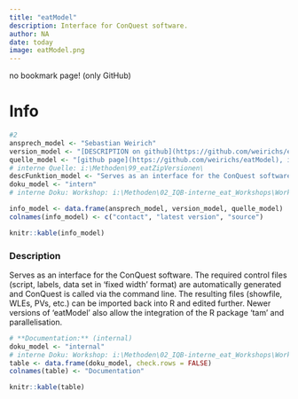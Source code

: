 ```yaml
---
title: "eatModel"
description: Interface for ConQuest software.
author: NA
date: today
image: eatModel.png
---
```


no bookmark page! (only GitHub)

# Info

```r
#2
ansprech_model <- "Sebastian Weirich"
version_model <- "[DESCRIPTION on github](https://github.com/weirichs/eatModel/blob/master/DESCRIPTION)"
quelle_model <- "[github page](https://github.com/weirichs/eatModel), intern"
# interne Quelle: i:\Methoden\99_eatZipVersionen\
descFunktion_model <- "Serves as an interface for the ConQuest software. The required control files (script, labels, data set in 'fixed width' format) are automatically generated and ConQuest is called via the command line. The resulting files (showfile, WLEs, PVs, etc.) can be imported back into R and edited further. Newer versions of 'eatModel' also allow the integration of the R package 'tam' and parallelisation."
doku_model <- "intern"
# interne Doku: Workshop: i:\Methoden\02_IQB-interne_eat_Workshops\Workshop_eat_Dez2016\03_eatModel\

info_model <- data.frame(ansprech_model, version_model, quelle_model)
colnames(info_model) <- c("contact", "latest version", "source")

knitr::kable(info_model)
```

### Description

Serves as an interface for the ConQuest software. The required control files (script, labels, data set in 'fixed width' format) are automatically generated and ConQuest is called via the command line. The resulting files (showfile, WLEs, PVs, etc.) can be imported back into R and edited further. Newer versions of 'eatModel' also allow the integration of the R package 'tam' and parallelisation.

```r
# **Documentation:** (internal)
doku_model <- "internal"
# interne Doku: Workshop: i:\Methoden\02_IQB-interne_eat_Workshops\Workshop_eat_Dez2016\03_eatModel\
table <- data.frame(doku_model, check.rows = FALSE)
colnames(table) <- "Documentation"

knitr::kable(table)
```
